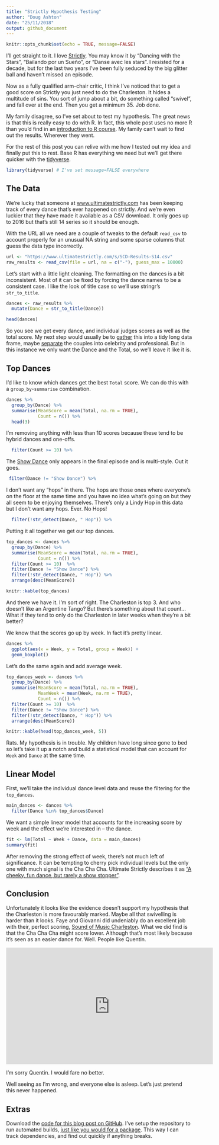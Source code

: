 ```yaml
---
title: "Strictly Hypothesis Testing"
author: "Doug Ashton"
date: "25/11/2018"
output: github_document
---
```


```r
knitr::opts_chunk$set(echo = TRUE, message=FALSE)
```

I'll get straight to it. I love [Strictly](https://www.bbc.co.uk/strictly). You may know it by "Dancing with the Stars", "Bailando por un Sueño", or "Danse avec les stars". I resisted for a decade, but for the last two years I've been fully seduced by the big glitter ball and haven't missed an episode.

Now as a fully qualified arm-chair critic, I think I've noticed that to get a good score on Strictly you just need to do the Charleston. It hides a multitude of sins. You sort of jump about a bit, do something called "swivel", and fall over at the end. Then you get a minimum 35. Job done.

My family disagree, so I've set about to test my hypothesis. The great news is that this is really easy to do with R. In fact, this whole post uses no more R than you'd find in an [introduction to R course](https://www.mango-solutions.com/additional-solutions/r-training). My family can't wait to find out the results. Wherever they went.

For the rest of this post you can relive with me how I tested out my idea and finally put this to rest. Base R has everything we need but we'll get there quicker with the [tidyverse](https://www.tidyverse.org/).

```r
library(tidyverse) # I've set message=FALSE everywhere
```

## The Data

We're lucky that someone at [www.ultimatestrictly.com](https://www.ultimatestrictly.com/) has been keeping track of every dance that's ever happened on strictly. And we're even luckier that they have made it available as a CSV download. It only goes up to 2016 but that's still 14 series so it should be enough.

With the URL all we need are a couple of tweaks to the default `read_csv` to account properly for an unusual NA string and some sparse columns that guess the data type incorrectly.

```r
url <- "https://www.ultimatestrictly.com/s/SCD-Results-S14.csv"
raw_results <- read_csv(file = url, na = c("-"), guess_max = 10000)
```

Let's start with a little light cleaning. The formatting on the dances is a bit inconsistent. Most of it can be fixed by forcing the dance names to be a consistent case. I like the look of title case so we'll use stringr's `str_to_title`.

```r
dances <- raw_results %>%
  mutate(Dance = str_to_title(Dance))

head(dances)
```

So you see we get every dance, and individual judges scores as well as the total score. My next step would usually be to [gather](https://tidyr.tidyverse.org/reference/gather.html) this into a tidy long data frame, maybe [separate](https://tidyr.tidyverse.org/reference/separate.html) the couples into celebrity and professional. But in this instance we only want the Dance and the Total, so we'll leave it like it is.

## Top Dances

I'd like to know which dances get the best `Total` score. We can do this with a `group_by`-`summarise` combination.

```r
dances %>%
  group_by(Dance) %>%
  summarise(MeanScore = mean(Total, na.rm = TRUE),
            Count = n()) %>%
  head(3)
```

I'm removing anything with less than 10 scores because these tend to be hybrid dances and one-offs.

```r
  filter(Count >= 10) %>%
```

The [Show Dance](http://www.ultimatestrictly.com/show-dance/) only appears in the final episode and is multi-style. Out it goes. 

```r
 filter(Dance != "Show Dance") %>%
```

I don't want any "hops" in there. The hops are those ones where everyone's on the floor at the same time and you have no idea what's going on but they all seem to be enjoying themselves. There's only a Lindy Hop in this data but I don't want any hops. Ever. No Hops!

```r
  filter(!str_detect(Dance, " Hop")) %>%
```

Putting it all together we get our top dances.

```r
top_dances <- dances %>%
  group_by(Dance) %>%
  summarise(MeanScore = mean(Total, na.rm = TRUE),
            Count = n()) %>%
  filter(Count >= 10)  %>%
  filter(Dance != "Show Dance") %>%
  filter(!str_detect(Dance, " Hop")) %>%
  arrange(desc(MeanScore))

knitr::kable(top_dances)
```

And there we have it. I'm sort of right. The Charleston is top 3. And who doesn't like an Argentine Tango? But there's something about that count... What if they tend to only do the Charleston in later weeks when they're a bit better? 

We know that the scores go up by week. In fact it's pretty linear.

```r
dances %>%
  ggplot(aes(x = Week, y = Total, group = Week)) + 
  geom_boxplot()
```

Let's do the same again and add average week.

```r
top_dances_week <- dances %>%
  group_by(Dance) %>%
  summarise(MeanScore = mean(Total, na.rm = TRUE),
            MeanWeek = mean(Week, na.rm = TRUE),
            Count = n()) %>%
  filter(Count >= 10)  %>%
  filter(Dance != "Show Dance") %>%
  filter(!str_detect(Dance, " Hop")) %>%
  arrange(desc(MeanScore))

knitr::kable(head(top_dances_week, 5))
```

Rats. My hypothesis is in trouble. My children have long since gone to bed so let's take it up a notch and build a statistical model that can account for `Week` and `Dance` at the same time.

## Linear Model

First, we'll take the individual dance level data and reuse the filtering for the `top_dances`.

```r
main_dances <- dances %>%
  filter(Dance %in% top_dances$Dance)
```

We want a simple linear model that accounts for the increasing score by week and the effect we're interested in -- the dance.

```r
fit <- lm(Total ~ Week + Dance, data = main_dances)
summary(fit)
```

After removing the strong effect of week, there's not much left of significance. It can be tempting to cherry pick individual levels but the only one with much signal is the Cha Cha Cha. Ultimate Strictly describes it as ["A cheeky, fun dance, but rarely a show stopper"](https://www.ultimatestrictly.com/cha-cha-cha/).

## Conclusion

Unfortunately it looks like the evidence doesn't support my hypothesis that the Charleston is more favourably marked. Maybe all that swivelling is harder than it looks. Faye and Giovanni did undeniably do an excellent job with their, perfect scoring, [Sound of Music Charleston](https://youtu.be/55z6IrL8k0Q). What we did find is that the Cha Cha Cha might score lower. Although that's most likely because it's seen as an easier dance for. Well. People like Quentin.

<iframe width="560" height="315" src="https://www.youtube.com/embed/Da_zxblfGoI?start=126" frameborder="0" allow="accelerometer; autoplay; encrypted-media; gyroscope; picture-in-picture" allowfullscreen></iframe>

I'm sorry Quentin. I would fare no better.

Well seeing as I'm wrong, and everyone else is asleep. Let's just pretend this never happened.

## Extras

Download the [code for this blog post on GitHub](https://github.com/mangothecat/blog_strictly). I've setup the repository to run automated builds, [just like you would for a package](https://juliasilge.com/blog/beginners-guide-to-travis/). This way I can track dependencies, and find out quickly if anything breaks.
